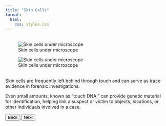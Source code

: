 ```yaml
---
title: "Skin Cells"
format:
  html:
    css: styles.css
---
```


:::: {.grid style="margin: 2rem 0;"}

::: {.g-col-6}
![Skin cells under microscope](assets/skin1.png)
:::

::: {.g-col-6}
![Skin cells under microscope](assets/skin2.png)
:::

::::

<div class="lesson-card">
  <p>Skin cells are frequently left behind through touch and can serve as trace evidence in forensic investigations.</p> 

  <p>Even small amounts, known as "touch DNA," can provide genetic material for identification, helping link a suspect or victim to objects, locations, or other individuals involved in a case.</p>
  <a href="2-saliva.html">
    <button class="btn">Back</button>
  </a>
  <a href="4-blood.html">
    <button class="btn">Next</button>
  </a>
</div>